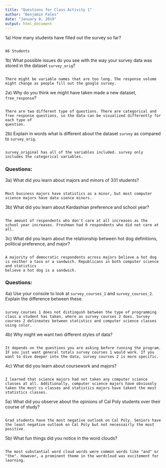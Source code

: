 ```yaml
---
title: "Questions for Class Activity 1"
author: "Benjamin Fales"
date: "January 8, 2019"
output: html_document
---
```


1a) How many students have filled out the survey so far?

```

86 Students

```

1b) What possible issues do you see with the way your survey data was stored in the dataset `survey_orig`?

```

There might be variable names that are too long. The response volume might change as people fill out the google survey. 

```

2a) Why do you think we might have taken made a new dataset, `free_response`?

```

There are two different type of questions. There are categorical and free response questions, so the data can be visualized differently for each type of
question.

```

2b) Explain in words what is different about the dataset `survey` as compared to `survey_orig`.

```

survey_original has all of the variables included. survey only includes the categorical variables.

```

### Questions:

3a) What did you learn about majors and minors of 331 students?

```

Most business majors have statistics as a minor, but most computer science majors have data sience minors.

```


3b) What did you learn about Kardashian preference and school year?

```

The amount of respondents who don't care at all increases as the school year increases. Freshman had 0 respondents who did not care at all.

```


3c) What did you learn about the relationship between hot dog definitions, political preference, and major?

```

A majority of democratic respondents across majors believe a hot dog is neither a taco or a sandwich. Republicans in both computer science and statistics
believe a hot dog is a sandwich.

```


### Questions:

4a) Use your console to look at `survey_courses_1` and `survey_courses_2`.  Explain the difference between these.


```

survey courses 1 does not distingush between the type of programming class a student has taken, where as survey courses 2 does. Survey courses 2 delineates between statistics and computer science classes using color.
```


4b) Why might we want two different styles of data?


```

It depends on the questions you are asking before running the program. IF you just want general totals survey courses 1 would work. If you want to dive deeper into the data, survey courses 2 is more specific.

```

4c) What did you learn about coursework and majors?


```

I learned that science majors had not taken any computer science classes at all. Additionally, computer science majors have obviusoly taken the most cs classes and statistics majors have takent the most statistics classes.
```

5a) What did you observe about the opinions of Cal Poly students over their course of study?

```

Grad students have the most negative outlook on Cal Poly. Seniors have the least negative outlook on Cal Poly but not necessairly the most positive. 
```

5b) What fun things did you notice in the word clouds?

```

The most substantial word cloud words were common words like "and" or "the". However, a prominent theme in the wordcloud was excitement for learning.

```
